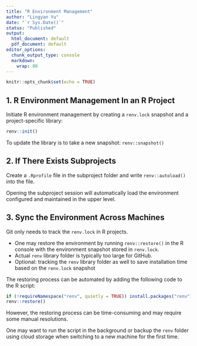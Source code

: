 ```yaml
---
title: "R Environment Management"
author: "Lingyan Yu"
date: "`r Sys.Date()`"
status: "Published"
output:
  html_document: default
  pdf_document: default
editor_options:
  chunk_output_type: console
  markdown:
    wrap: 80
---
```


```r
knitr::opts_chunk$set(echo = TRUE)
```

## 1. R Environment Management In an R Project

Initiate R environment management by creating a `renv.lock` snapshot and a
project-specific library:

```r
renv::init()
```

To update the library is to take a new snapshot: `renv::snapshot()`

## 2. If There Exists Subprojects

Create a `.Rprofile` file in the subproject folder and write `renv::autoload()`
into the file.

Opening the subproject session will automatically load the environment
configured and maintained in the upper level.

## 3. Sync the Environment Across Machines

Git only needs to track the `renv.lock` in R projects.

-   One may restore the environment by running `renv::restore()` in the R console
    with the environment snapshot stored in `renv.lock`.
-   Actual `renv` library folder is typically too large for GitHub.
-   Optional: tracking the `renv` library folder as well to save installation
    time based on the `renv.lock` snapshot

The restoring process can be automated by adding the following code to the R
script:

``` r
if (!requireNamespace("renv", quietly = TRUE)) install.packages("renv")
renv::restore()
```

However, the restoring process can be time-consuming and may require some manual
resolutions.

One may want to run the script in the background or backup the `renv` folder
using cloud storage when switching to a new machine for the first time.
